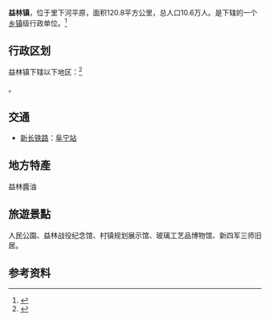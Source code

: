 {{中国乡级行政区|32/09/23/111/000|PostalCode = 224421|上级行政区 = 阜寧縣|AreaTotal = 120.8平方公里|PopTotal = 10.6萬|电话区号 = 0515|政府驻地 = 健康东路1号}}

'''益林镇'''，位于里下河平原，面积120.8平方公里，总人口10.6万人。是{{PRC admin/fullname|32/09/23/111/000|3}}下辖的一个[[乡镇|乡镇]]级行政单位。<ref>{{PRC admin/ref sgc|{{PRC admin/parent|32/09/23/111/000}}}}</ref>

== 行政区划 ==
益林镇下辖以下地区：<ref>{{PRC admin/ref sgc|32/09/23/111/000}}</ref>

{{PRC admin/children|32/09/23/111/000}}。

== 交通 ==
* {{rint|cn|rail}}[[新长铁路|新长铁路]]：[[阜宁站|阜宁站]]

== 地方特產 ==
益林醬油

== 旅遊景點 ==
人民公園、益林战役纪念馆、村镇规划展示馆、玻璃工艺品博物馆、新四军三师旧居。  

== 参考资料 ==
{{reflist}}

{{PRC admin/navcat|32/09/23/111/000}}